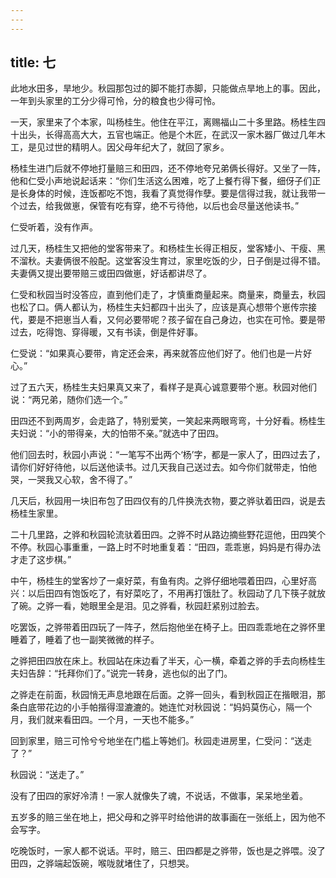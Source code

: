 ```yaml
---
---
---
```

title: 七
---



此地水田多，旱地少。秋园那包过的脚不能打赤脚，只能做点旱地上的事。因此，一年到头家里的工分少得可怜，分的粮食也少得可怜。

一天，家里来了个本家，叫杨桂生。他住在平江，离赐福山二十多里路。杨桂生四十出头，长得高高大大，五官也端正。他是个木匠，在武汉一家木器厂做过几年木工，是见过世的精明人。因父母年纪大了，就回了家乡。

杨桂生进门后就不停地打量赔三和田四，还不停地夸兄弟俩长得好。又坐了一阵，他和仁受小声地说起话来：“你们生活这么困难，吃了上餐冇得下餐，细伢子们正是长身体的时候，连饭都吃不饱，我看了真觉得作孽。要是信得过我，就让我带一个过去，给我做崽，保管有吃有穿，绝不亏待他，以后也会尽量送他读书。”

仁受听着，没有作声。

过几天，杨桂生又把他的堂客带来了。和杨桂生长得正相反，堂客矮小、干瘦、黑不溜秋。夫妻俩很不般配。这堂客没生育过，家里吃饭的少，日子倒是过得不错。夫妻俩又提出要带赔三或田四做崽，好话都讲尽了。

仁受和秋园当时没答应，直到他们走了，才慎重商量起来。商量来，商量去，秋园也松了口。俩人都认为，杨桂生夫妇都四十出头了，应该是真心想带个崽传宗接代，要是不把崽当人看，又何必要带呢？孩子留在自己身边，也实在可怜。要是带过去，吃得饱、穿得暖，又有书读，倒是件好事。

仁受说：“如果真心要带，肯定还会来，再来就答应他们好了。他们也是一片好心。”

过了五六天，杨桂生夫妇果真又来了，看样子是真心诚意要带个崽。秋园对他们说：“两兄弟，随你们选一个。”

田四还不到两周岁，会走路了，特别爱笑，一笑起来两眼弯弯，十分好看。杨桂生夫妇说：“小的带得亲，大的怕带不亲。”就选中了田四。

他们回去时，秋园小声说：“一笔写不出两个‘杨’字，都是一家人了，田四过去了，请你们好好待他，以后送他读书。过几天我自己送过去。如今你们就带走，怕他哭，一哭我又心软，舍不得了。”

几天后，秋园用一块旧布包了田四仅有的几件换洗衣物，要之骅驮着田四，说是去杨桂生家里。

二十几里路，之骅和秋园轮流驮着田四。之骅不时从路边摘些野花逗他，田四笑个不停。秋园心事重重，一路上时不时地重复着：“田四，乖乖崽，妈妈是冇得办法才走了这步棋。”

中午，杨桂生的堂客炒了一桌好菜，有鱼有肉。之骅仔细地喂着田四，心里好高兴：以后田四有饱饭吃了，有好菜吃了，不用再打饿肚了。秋园动了几下筷子就放了碗。之骅一看，她眼里全是泪。见之骅看，秋园赶紧别过脸去。

吃罢饭，之骅带着田四玩了一阵子，然后抱他坐在椅子上。田四乖乖地在之骅怀里睡着了，睡着了也一副笑微微的样子。

之骅把田四放在床上。秋园站在床边看了半天，心一横，牵着之骅的手去向杨桂生夫妇告辞：“托拜你们了。”说完一转身，逃也似的出了门。

之骅走在前面，秋园悄无声息地跟在后面。之骅一回头，看到秋园正在揩眼泪，那条白底带花边的小手帕揩得湿漉漉的。她连忙对秋园说：“妈妈莫伤心，隔一个月，我们就来看田四。一个月，一天也不能多。”

回到家里，赔三可怜兮兮地坐在门槛上等她们。秋园走进房里，仁受问：“送走了？”

秋园说：“送走了。”

没有了田四的家好冷清！一家人就像失了魂，不说话，不做事，呆呆地坐着。

五岁多的赔三坐在地上，把父母和之骅平时给他讲的故事画在一张纸上，因为他不会写字。

吃晚饭时，一家人都不说话。平时，赔三、田四都是之骅带，饭也是之骅喂。没了田四，之骅端起饭碗，喉咙就堵住了，只想哭。